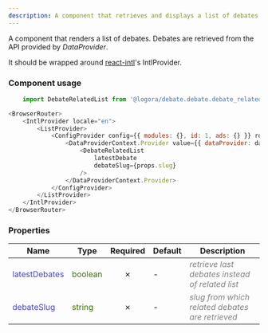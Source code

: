 ```yaml
---
description: A component that retrieves and displays a list of debates related to the current debate or the latest debates.
---
```



A component that renders a list of debates. Debates are retrieved from the API provided by _DataProvider_.

It should be wrapped around [react-intl](https://formatjs.io/docs/getting-started/installation/)'s IntlProvider.

### Component usage
```js
    import DebateRelatedList from '@logora/debate.debate.debate_related_list';
```
```js
<BrowserRouter>
    <IntlProvider locale="en">
        <ListProvider>
            <ConfigProvider config={{ modules: {}, id: 1, ads: {} }} routes={...routes}>
                <DataProviderContext.Provider value={{ dataProvider: data }}>
                    <DebateRelatedList 
                        latestDebate
                        debateSlug={props.slug}
                    />
                </DataProviderContext.Provider>
            </ConfigProvider>
        </ListProvider>
    </IntlProvider>
</BrowserRouter>
```

### Properties
| **Name**      | **Type** | **Required** | **Default** | **Description** |
| ----------- | ----------- | :-----------: | ----------- | ----------- |
| <font color='#4646c6'>latestDebates</font> | <font color="#397300">boolean</font> | &cross; | - | <font color="grey">*retrieve last debates instead of related list*</font> |
| <font color='#4646c6'>debateSlug</font> | <font color="#397300">string</font> | &cross; | - | <font color="grey">*slug from which related debates are retrieved*</font> |